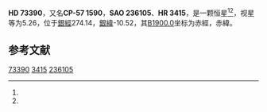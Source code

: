 {{Starbox begin
| name = HD 73390
}}
{{Starbox observe
| epoch = [[J2000.0|J2000.0]]
| constell = {{星座名待查}}<ref name=SIMBAD>{{cite web
 | url=http://simbad.u-strasbg.fr/simbad/sim-id?Ident=HR+3415
 | title =Pulsating variable Star
 | publisher=Centre de Données astronomiques de Strasbourg
 | work=SIMBAD
 | accessdate=2012-07-13}}</ref><ref name=DATA>{{cite web
 | url=http://vizier.u-strasbg.fr/viz-bin/VizieR-5?-out.add=.&-source=5050&-corr=PK=HR&-out.max=9999&HR=3415
 | title=VizieR Detailed Page
 | accessdate=2012-07-13
 | archive-date=2016-03-05
 | archive-url=https://web.archive.org/web/20160305193701/http://vizier.u-strasbg.fr/viz-bin/VizieR-5?-out.add=.&-source=5050&-corr=PK=HR&-out.max=9999&HR=3415
 | dead-url=no
 }}</ref>
| 星官 = 
| ra = {{RA|8|35|15.4}}<ref name=SIMBAD /><ref name=DATA />
| dec = {{DEC|-58|13|30}}<ref name=SIMBAD /><ref name=DATA />
| appmag_v = 5.26<ref name=SIMBAD /><ref name=DATA />
}}
{{Starbox character
| class = B3V+B3Vn<ref name=SIMBAD /><ref name=DATA />
| b-v = -0.14<ref name=SIMBAD /><ref name=DATA />
| u-b = -0.61<ref name=SIMBAD /><ref name=DATA />
| r-i = -0.16<ref name=SIMBAD /><ref name=DATA />
| variable = 
}}
{{Starbox astrometry
| radial_v = -0.61
| prop_mo_ra = 21
| parallax = 
| p_error = 
}}
{{Starbox catalog
| names =CP-57 1590，[[SAO星表|SAO]] 236105，[[HD星表|HD]] 73390，[[HR星表|HR]] 3415}}
{{Starbox reference |Simbad=HR+3415}}
{{Starbox end}}

'''HD 73390'''，又名'''CP-57 1590'''，'''SAO 236105'''、'''HR 3415'''，是一颗恒星<ref name=SIMBAD /><ref name=DATA />，视星等为5.26，位于[[銀道座標系|銀經]]274.14，[[銀道座標系|銀緯]]-10.52，其[[B1900.0|B1900.0]]坐标为赤經{{RA|8|32|56.1}}，赤緯{{DEC|-57|-10.52|41}}。

== 参考文献 ==
{{reflist}}

{{star-stub}}

[[Category:HD和HDE天體|73390]]
[[Category:HR天體|3415]]
[[Category:SAO天體|236105]]